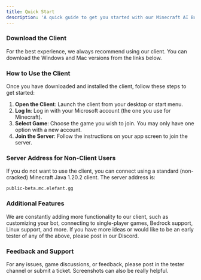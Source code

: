 ```yaml
---
title: Quick Start
description: 'A quick guide to get you started with our Minecraft AI Bots'
---
```



### Download the Client

For the best experience, we always recommend using our client. You can download the Windows and Mac versions from the links below.

<InstallCards />

### How to Use the Client

Once you have downloaded and installed the client, follow these steps to get started:

1. **Open the Client**: Launch the client from your desktop or start menu.
2. **Log In**: Log in with your Microsoft account (the one you use for Minecraft).
3. **Select Game**: Choose the game you wish to join. You may only have one option with a new account.
4. **Join the Server**: Follow the instructions on your app screen to join the server.

### Server Address for Non-Client Users

If you do not want to use the client, you can connect using a standard (non-cracked) Minecraft Java 1.20.2 client. The server address is:

```plaintext
public-beta.mc.elefant.gg
```

### Additional Features
We are constantly adding more functionality to our client, such as customizing your bot, connecting to single-player games, Bedrock support, Linux support, and more. If you have more ideas or would like to be an early tester of any of the above, please post in our Discord.

### Feedback and Support
For any issues, game discussions, or feedback, please post in the tester channel or submit a ticket. Screenshots can also be really helpful.

